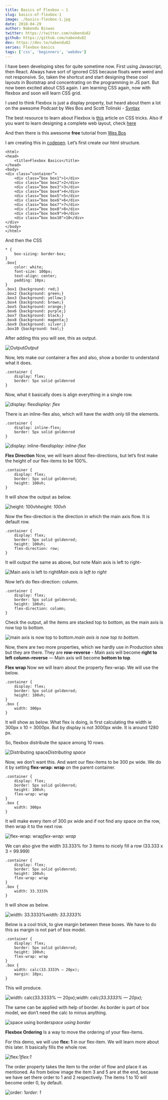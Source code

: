 ```yaml
---
title: Basics of Flexbox — 1
slug: basics-of-flexbox-1
image: ./basics-flexbox-1.jpg
date: 2018-04-29
author: Nabendu Biswas
twitter: https://twitter.com/nabendu82
github: https://github.com/nabendu82
dev: https://dev.to/nabendu82
series: Flexbox-basics
tags: ['css', 'beginners', 'webdev']
---
```


I have been developing sites for quite sometime now. First using Javascript, then React. Always have sort of ignored CSS because floats were weird and not responsive. So, taken the shortcut and start designing these cool layouts in Bootstrap and concentrating on the programming in JS part. But now been excited about CSS again. I am learning CSS again, now with flexbox and soon will learn CSS grid.

I used to think Flexbox is just a display property, but heard about them a lot on the awesome Podcast by Wes Bos and Scott Tolinski - [Syntax](https://syntax.fm/)

The best resource to learn about Flexbox is [this](https://css-tricks.com/snippets/css/a-guide-to-flexbox/) article on CSS tricks. Also if you want to learn designing a complete web layout, check [here](https://css-tricks.com/designing-a-product-page-layout-with-flexbox/)

And then there is this awesome **free** tutorial from [Wes Bos](https://flexbox.io/)

I am creating this in [codepen](https://codepen.io/nabendu82/pen/mLRxLR). Let’s first create our html structure.
```
<html>
<head>
    <title>Flexbox Basics</title>
</head>
<body>
<div class=”container”>
    <div class=”box box1">1</div>
    <div class=”box box2">2</div>
    <div class=”box box3">3</div>
    <div class=”box box4">4</div>
    <div class=”box box5">5</div>
    <div class=”box box6">6</div>
    <div class=”box box7">7</div>
    <div class=”box box8">8</div>
    <div class=”box box9">9</div>
    <div class=”box box10">10</div>
</div>
</body>
</html>
```
And then the CSS
```
* {
    box-sizing: border-box;
}
.box{
    color: white;
    font-size: 100px;
    text-align: center;
    padding: 10px;
}
.box1 {background: red;}
.box2 {background: green;}
.box3 {background: yellow;}
.box4 {background: brown;}
.box5 {background: orange;}
.box6 {background: purple;}
.box7 {background: black;}
.box8 {background: magenta;}
.box9 {background: silver;}
.box10 {background: teal;}
```
After adding this you will see, this as output.

![Output](https://cdn-images-1.medium.com/max/2836/1*h4EUTkAh--FueNdtt8_-lg.png)*Output*

Now, lets make our container a flex and also, show a border to understand what it does.
```
.container {
    display: flex;
    border: 5px solid goldenrod
}
```
Now, what it basically does is align everything in a single row.

![display: flex](https://cdn-images-1.medium.com/max/2850/1*IjXZqlZJrhiqVHPQxavZ9A.png)*display: flex*

There is an inline-flex also, which will have the width only till the elements.
```
.container {
    display: inline-flex;
    border: 5px solid goldenrod
}
```
![display: inline-flex](https://cdn-images-1.medium.com/max/2848/1*cEmmEJGbiG2xNxVRmpRLfw.png)*display: inline-flex*

**Flex Direction**
Now, we will learn about flex-directions, but let’s first make the height of our flex-items to be 100%.
```
.container {
    display: flex;
    border: 5px solid goldenrod;
    height: 100vh;
}
```
It will show the output as below.

![height: 100vh](https://cdn-images-1.medium.com/max/2840/1*NOeM8s7UB1PWZOKcbPllpg.png)*height: 100vh*

Now the flex-direction is the direction in which the main axis flow. It is default row.
```
.container {
    display: flex;
    border: 5px solid goldenrod;
    height: 100vh;
    flex-direction: row;
}
```
It will output the same as above, but note Main axis is left to right-

![Main axis is left to right](https://cdn-images-1.medium.com/max/2840/1*rtfeFW3EBpv3_lIDzbUhnQ.png)*Main axis is left to right*

Now let’s do flex-direction: column.
```
.container {
    display: flex;
    border: 5px solid goldenrod;
    height: 100vh;
    flex-direction: column;
}
```
Check the output, all the items are stacked top to bottom, as the main axis is now top to bottom.

![main axis is now top to bottom.](https://cdn-images-1.medium.com/max/2838/1*z0W0W53K8bgbilKh7horDQ.png)*main axis is now top to bottom.*

Now, there are two more properties, which we hardly use in Production sites but they are there. They are
**row-reverse** - Main axis will become **right to left**
**column-reverse** — Main axis will become **bottom to top**.

**Flex wrap**
Now we will learn about the property flex-wrap. We will use the below.
```
.container {
    display: flex;
    border: 5px solid goldenrod;
    height: 100vh;
}
.box {
    width: 300px
}
```
It will show as below. What flex is doing, is first calculating the width ie 300px x 10 = 3000px. But by display is not 3000px wide. It is around 1280 px.

So, flexbox distribute the space among 10 rows.

![Distributing space](https://cdn-images-1.medium.com/max/2832/1*zq87AHQHTjgBpblZhB8HyA.png)*Distributing space*

Now, we don’t want this. And want our flex-items to be 300 px wide. We do it by setting **flex-wrap: wrap** on the parent container.
```
.container {
    display: flex;
    border: 5px solid goldenrod;
    height: 100vh;
    flex-wrap: wrap
}
.box {
    width: 300px
}
```
It will make every item of 300 px wide and if not find any space on the row, then wrap it to the next row.

![flex-wrap: wrap](https://cdn-images-1.medium.com/max/2830/1*Xwk9ZllA61Qw2FzBYLMk-w.png)*flex-wrap: wrap*

We can also give the width 33.333% for 3 items to nicely fill a row (33.333 x 3 = 99.999)
```
.container {
    display: flex;
    border: 5px solid goldenrod;
    height: 100vh;
    flex-wrap: wrap
}
.box {
    width: 33.3333%
}
```
It will show as below.

![width: 33.3333%](https://cdn-images-1.medium.com/max/2832/1*wPN8b_-DG0d-BWK2axp6Tg.png)*width: 33.3333%*

Below is a cool trick, to give margin between these boxes. We have to do this as margin is not part of box model.
```
.container {
    display: flex;
    border: 5px solid goldenrod;
    height: 100vh;
    flex-wrap: wrap
}
.box {
    width: calc(33.3333% — 20px);
    margin: 10px;
}
```
This will produce.

![width: calc(33.3333% — 20px);](https://cdn-images-1.medium.com/max/2826/1*oHSxGNxbFDzaFbyev1Bx3Q.png)*width: calc(33.3333% — 20px);*

The same can be applied with help of border. As border is part of box model, we don’t need the calc to minus anything.

![space using border](https://cdn-images-1.medium.com/max/2838/1*p9UH7q0rmjwQqkb_0Tf6Zw.png)*space using border*

**Flexbox Ordering**
Is a way to move the ordering of your flex-items.

For this demo, we will use **flex: 1** in our flex-item. We will learn more about this later. It basically fills the whole row.

![flex:1](https://cdn-images-1.medium.com/max/2844/1*cKavXy-m_PdQtHap1tf7aw.png)*flex:1*

The order property takes the item to the order of flow and place it as mentioned. As from below image the item 3 and 5 are at the end, because we have set there order to 1 and 2 respectively. The items 1 to 10 will become order 0, by default.

![order: 1](https://cdn-images-1.medium.com/max/2850/1*wc1LF0O2AzTTl1Kv2g-YFQ.png)*order: 1*
